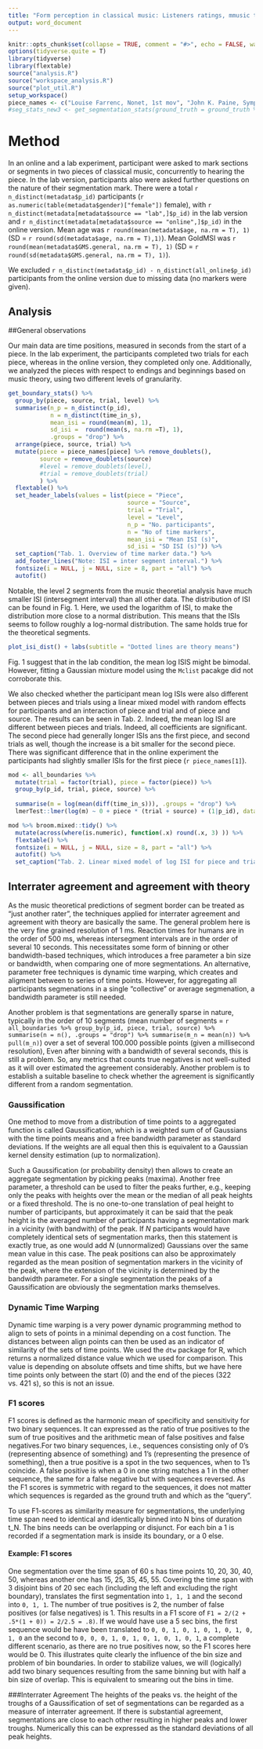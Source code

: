 ```yaml
---
title: "Form perception in classical music: Listeners ratings, mmusic theoretical predictions"
output: word_document
---
```


```r
knitr::opts_chunk$set(collapse = TRUE, comment = "#>", echo = FALSE, warnings = FALSE, message = FALSE)
options(tidyverse.quite = T)
library(tidyverse)
library(flextable)
source("analysis.R")
source("workspace_analysis.R")
source("plot_util.R")
setup_workspace()
piece_names <- c("Louise Farrenc, Nonet, 1st mov", "John K. Paine, Symphony No. 1, 1st mov")
#seg_stats_new3 <- get_segmentation_stats(ground_truth = ground_truth %>% filter(level < 3), band_widths = seq(0.5, 4, .25))

```

# Method
In an online and a lab experiment, participant were asked to mark sections or segments in two pieces of classical music, concurrently to hearing the piece. In the lab version, participants also were asked further questions on the nature of their segmentation mark. There were a total `r n_distinct(metadata$p_id)` participants (`r as.numeric(table(metadata$gender)["female"])` female), with `r n_distinct(metadata[metadata$source == "lab",]$p_id)` in the lab version and `r n_distinct(metadata[metadata$source == "online",]$p_id)` in the online version. Mean age was `r round(mean(metadata$age, na.rm = T), 1)` (SD = `r round(sd(metadata$age, na.rm = T),1)`). Mean GoldMSI was `r round(mean(metadata$GMS.general, na.rm = T), 1)` (SD = `r round(sd(metadata$GMS.general, na.rm = T), 1)`).

We excluded  `r n_distinct(metadata$p_id) - n_distinct(all_online$p_id)`  participants from the online version due to missing data (no markers were given).


## Analysis
##General observations

Our main data are time positions, measured in seconds from the start of a piece. In the lab experiment, the participants completed two trials for each piece, whereas in the online version, they completed only one. Additionally, we analyzed the pieces with respect to endings and beginnings based on music theory, using two different levels of granularity.

```r
get_boundary_stats() %>% 
  group_by(piece, source, trial, level) %>% 
  summarise(n_p = n_distinct(p_id), 
            n = n_distinct(time_in_s),
            mean_isi = round(mean(m), 1),
            sd_isi =  round(mean(s, na.rm =T), 1),
            .groups = "drop") %>% 
  arrange(piece, source, trial) %>%
  mutate(piece = piece_names[piece] %>% remove_doublets(), 
         source = remove_doublets(source) 
         #level = remove_doublets(level),
         #trial = remove_doublets(trial)
         ) %>% 
  flextable() %>% 
  set_header_labels(values = list(piece = "Piece", 
                                  source = "Source", 
                                  trial = "Trial", 
                                  level = "Level", 
                                  n_p = "No. participants", 
                                  n = "No of time markers",
                                  mean_isi = "Mean ISI (s)",
                                  sd_isi = "SD ISI (s)")) %>% 
  set_caption("Tab. 1. Overview of time marker data.") %>% 
  add_footer_lines("Note: ISI = inter segment interval.") %>% 
  fontsize(i = NULL, j = NULL, size = 8, part = "all") %>% 
  autofit()
```

Notable, the level 2 segments from the music theoretial analysis have much smaller ISI (intersegment interval) than all other data. The distribution of ISI can be found in Fig. 1. Here, we used the logarithm of ISI, to make the distribution more close to a normal distribution. This means that the ISIs seems to follow roughly a log-normal distribution. The same holds true for the theoretical segments.


```r
plot_isi_dist() + labs(subtitle = "Dotted lines are theory means")

```

Fig. 1 suggest that in the lab condition, the mean log ISIS might be bimodal. However, fitting a Gaussian mixture model using the ``Mclist`` pacakge did not corroborate this.

We also checked whether the participant mean log ISIs were also different between pieces and trials using a linear mixed model with random effects for participants and an interaction of piece and trial and of piece and source. The results can be seen in Tab. 2. Indeed, the mean log ISI are different between pieces and trials. Indeed, all coefficients are significant. The second piece had generally longer ISIs ans the first piece, and second trials as well, though the increase is a bit smaller for the second piece. There was significant difference that in the online experiment the participants had slightly smaller ISIs for the first piece (`r piece_names[1]`). 

```r
mod <- all_boundaries %>% 
  mutate(trial = factor(trial), piece = factor(piece)) %>% 
  group_by(p_id, trial, piece, source) %>% 
  
  summarise(m = log(mean(diff(time_in_s))), .groups = "drop") %>% 
  lmerTest::lmer(log(m) ~ 0 + piece * (trial + source) + (1|p_id), data = .) 

mod %>% broom.mixed::tidy() %>% 
  mutate(across(where(is.numeric), function(.x) round(.x, 3) )) %>%
  flextable() %>% 
  fontsize(i = NULL, j = NULL, size = 8, part = "all") %>% 
  autofit() %>% 
  set_caption("Tab. 2. Linear mixed model of log ISI for piece and trial")
```

## Interrater agreement and agreement with theory
As the music theoretical predictions of segment border can be treated as "just another rater", the techniques applied for interrater agreement and agreement with theory are basically the same. The general problem here is the very fine grained resolution of 1 ms. Reaction times for humans are in the order of 500 ms, whereas intersegment intervals are in the order of several 10 seconds. This necessitates some form of binning or other bandwidth-based techniques, which introduces a free parameter a bin size or bandwidth, when comparing one of more segmentations. An alternative, parameter free techniques is dynamic time warping, which creates and aligment between to series of time points. However, for aggregating all participants segmenations in a single "collective" or average segmenation, a bandwidth parameter is still needed.

Another problem is that segmentations are generally sparse in nature, typically in the order of  10 segments (mean number of segments = `r all_boundaries %>% group_by(p_id, piece, trial, source) %>% summarise(n = n(), .groups = "drop") %>% summarise(m_n = mean(n)) %>% pull(m_n)`) over a set of several 100.000  possible  points (given a millisecond resolution), Even after binning with a bandwidth of several seconds, this is still a problem. So, any metrics that counts true negatives is not well-suited as it will over estimated the agreement considerably. Another problem is to establish a suitable baseline to check whether the agreement is significantly different from a random segmentation.

### Gaussification
One method to move from a distribution of time points to a aggregated function is called Gaussification, which is a weighted sum of of Gaussians with the time points means and a free bandwidth parameter as standard deviations. If the weights are all equal then this is equivalent to a Gaussian kernel density estimation (up to normalization).

Such a Gaussification (or probability density) then allows to create an aggregate segmentation by picking peaks (maxima). Another free parameter, a threshold can be used to filter the peaks further, e.g., keeping only the peaks with heights over the mean or the median of all peak heights or a fixed threshold. The is no one-to-one translation of peal height to number of participants, but approximately it can be said that the peak height is the averaged number of participants having a segmentation mark in a vicinity (with bandwith) of the peak. If *N*  participants would have completely identical sets of segmentation marks, then this statement is exactly true, as one would add *N* (unnormalized) Gaussians over the same mean value in this case. The peak positions can also be approximately regarded as the mean position of segmentation markers in the vicinity of the peak, where the extension of the vicinity is determined by the bandwidth parameter. For a single segmentation the peaks of a Gaussification are obviously the segmentation marks themselves.

### Dynamic Time Warping
Dynamic time warping is a very power dynamic programming method to align to sets of points in a minimal depending on a cost function. The distances between align points can then be used as an indicator of similarity of the sets of time points. We used the ``dtw`` package for R, which returns a normalized distance value which we used for comparison. This value is depending on absolute offsets and time shifts, but we have here time points only between the start (0) and the end of the pieces (322 vs. 421 s), so this is not an issue.

### F1 scores
F1 scores is defined as the harmonic mean of specificity and sensitivity for two binary sequences. It can expressed as the ratio of true positives to the sum of true positives and the arithmetic mean of false positives and false negatives.For two binary sequences, i.e., sequences consisting only of 0's (representing absence of something) and 1's (representing the presence of something), then a true positive is a spot in the two sequences, when to 1's coincide. A false positive is when a 0 in one string matches a 1 in the other sequence, the same for a false negative but with sequences reversed. As the F1 scores is symmetric with regard to the sequences, it does not matter which sequences is regarded as the ground truth and which as the "query". 

To use F1-scores as similarity measure for segmentations, the underlying time span need to identical and identically  binned into N bins of duration t_N. The bins needs can be overlapping or disjunct. For each bin a 1 is recorded if a segmentation mark is inside its boundary, or a 0 else. 

#### Example: F1 scores
One segmentation over the time span of 60 s has time points 10, 20, 30, 40, 50, whereas another one has 15, 25, 35, 45, 55. Covering the time span with 3 disjoint bins of 20 sec each (including the left and excluding the right boundary), translates the first segmentation into ``1, 1, 1`` and the second into ``0, 1, 1``. The number of true positives is 2, the number of false positives (or false negatives) is 1. This results in a F1 score of 
``F1 = 2/(2 + .5*(1 + 0)) = 2/2.5 = .8)``. If we would have use a 5 sec bins, the first sequence would be have been translated to ``0, 0, 1, 0, 1, 0, 1, 0, 1, 0, 1, 0`` an the second to ``0, 0, 0, 1, 0, 1, 0, 1, 0, 1, 0, 1``, a complete different scenario, as there are no true positives now, so the F1 scores here would be 0. This illustrates quite clearly the influence of the bin size and problem of bin boundaries. In order to stabilize values, we will (logically) add two binary sequences resulting from the same binning but with half a bin size of overlap. This is equivalent to smearing out the bins in time.


###Interrater Agreement
The heights of the peaks vs. the height of the troughs of a Gaussification of set of segmentations can be regarded as a measure of interrater agreement. If there is substantial agreement, segmentations are close to each other resulting in higher peaks and lower troughs. Numerically this can be expressed as the standard deviations of all peak heights.



